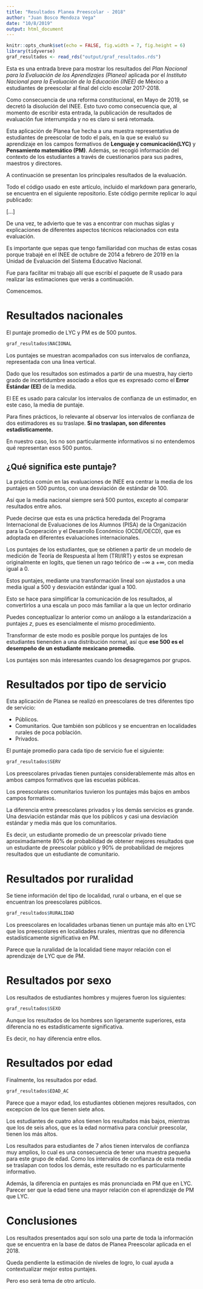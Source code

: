 ```yaml
---
title: "Resultados Planea Preescolar - 2018"
author: "Juan Bosco Mendoza Vega"
date: "10/8/2019"
output: html_document
---
```


```r
knitr::opts_chunk$set(echo = FALSE, fig.width = 7, fig.height = 6)
library(tidyverse)
graf_resultados <- read_rds("output/graf_resultados.rds")

```

Esta es una entrada breve para mostrar los resultados del *Plan Nacional para la Evaluación de los Aprendizajes (Planea)* aplicada por el *Instituto Nacional para la Evaluación de la Educación (INEE)* de México a estudiantes de preescolar al final del ciclo escolar 2017-2018.

Como consecuencia de una reforma constitucional, en Mayo de 2019, se decretó la disolución del INEE. Esto  tuvo como consecuencia que, al momento de escribir esta entrada, la publicación de resultados de evaluación fue interrumpida y no es claro si será retomada.

Esta aplicación de Planea fue hecha a una muestra representativa de estudiantes de preescolar de todo el país, en la que se evaluó su aprendizaje en los campos formativos de **Lenguaje y comunicación(LYC)** y **Pensamiento matemático (PM)**. Además, se recogió información del contexto de los estudiantes a través de cuestionarios para sus padres, maestros y directores.

A continuación se presentan los principales resultados de la evaluación.

Todo el código usado en este artículo, incluido el markdown para generarlo, se encuentra en el siguiente repositorio. Este código permite replicar lo aquí publicado:

[...]

De una vez, te advierto que te vas a encontrar con muchas siglas y explicaciones de diferentes aspectos técnicos relacionados con esta evaluación.

Es importante que sepas que tengo familiaridad con muchas de estas cosas porque trabajé en el INEE de octubre de 2014 a febrero de 2019 en la Unidad de Evaluación del Sistema Educativo Nacional.

Fue para facilitar mi trabajo allí que escribí el paquete de R usado para realizar las estimaciones que verás a continuación.

Comencemos.

# Resultados nacionales
El puntaje promedio de LYC y PM es de 500 puntos.

```r
graf_resultados$NACIONAL
```

Los puntajes se muestran acompañados con sus intervalos de confianza, representada con una linea vertical. 

Dado que los resultados son estimados a partir de una muestra, hay cierto grado de incertidumbre asociado a ellos que es expresado como el **Error Estándar (EE)** de la medida.

El EE es usado para calcular los intervalos de confianza de un estimador, en este caso, la media de puntaje.

Para fines prácticos, lo relevante al observar los intervalos de confianza de dos estimadores es su traslape. **Si no traslapan, son diferentes estadísticamente.**

En nuestro caso, los no son particularmente informativos si no entendemos qué representan esos 500 puntos.

## ¿Qué significa este puntaje?
La práctica común en las evaluaciones de INEE era centrar la media de los puntajes en 500 puntos, con una desviación de estándar de 100. 

Así que la media nacional siempre será 500 puntos, excepto al comparar resultados entre años.

Puede decirse que esta es una práctica heredada del Programa Internacional de Evaluaciones de los Alumnos (PISA) de la Organización para la Cooperación y el Desarrollo Económico (OCDE/OECD), que es adoptada en diferentes evaluaciones internacionales.

Los puntajes de los estudiantes, que se obtienen a partir de un modelo de medición de Teoría de Respuesta al Ítem (TRI/IRT) y estos se expresan originalmente en logits, que tienen un rago teórico de $-\infty$ a $+\infty$, con media igual a 0.

Estos puntajes, mediante una transformación lineal  son ajustados a una media igual a 500 y desviación estándar igual a 100. 

Esto se hace para simplificar la comunicación de los resultados, al convertirlos a una escala un poco más familiar a la que un lector ordinario 

Puedes conceptualizar lo anterior como un análogo a la estandarización a puntajes $z$, pues es esencialmente el mismo procedimiento. 

Transformar de este modo es posible porque los puntajes de los estudiantes tienenden a una distribución normal, así que **ese 500 es el desempeño de un estudiante mexicano promedio**.

Los puntajes son más interesantes cuando los desagregamos por grupos.

# Resultados por tipo de servicio
Esta aplicación de Planea se realizó en preescolares de tres diferentes tipo de servicio:

* Públicos.
* Comunitarios. Que también son públicos y se encuentran en localidades rurales de poca población.
* Privados.

El puntaje promedio para cada tipo de servicio fue el siguiente:

```r
graf_resultados$SERV
```

Los preescolares privadas tienen puntajes considerablemente más altos en ambos campos formativos que las escuelas públicas.

Los preescolares comunitarios tuvieron los puntajes más bajos en ambos campos formativos. 

La diferencia entre preescolares privados y los demás servicios es grande. Una desviación estándar más que los públicos y casi una desviación estándar y media más que los comunitarios.

Es decir, un estudiante promedio de un preescolar privado tiene aproximadamente 80% de probabilidad de obtener mejores resultados que un estudiante de preescolar público y 90% de probabilidad de mejores resultados que un estudiante de comunitario.

# Resultados por ruralidad
Se tiene información del tipo de localidad, rural o urbana, en el que se encuentran los preescolares públicos.

```r
graf_resultados$RURALIDAD
```

Los preescolares en localidades urbanas tienen un puntaje más alto en LYC que los preescolares en localidades rurales, mientras que no diferencia estadísticamente significativa en PM.

Parece que la ruralidad de la localidad tiene mayor relación con el aprendizaje de LYC que de PM.

# Resultados por sexo
Los resultados de estudiantes hombres y mujeres fueron los siguientes:

```r
graf_resultados$SEXO
```

Aunque los resultados de los hombres son ligeramente superiores, esta diferencia no es estadísticamente significativa. 

Es decir, no hay diferencia entre ellos.

# Resultados por edad
Finalmente, los resultados por edad.

```r
graf_resultados$EDAD_AC
```

Parece que a mayor edad, los estudiantes obtienen mejores resultados, con excepcion de los que tienen siete años.

Los estudiantes de cuatro años tienen los resultados más bajos, mientras que los de seis años, que es la edad normativa para concluir preescolar, tienen los más altos. 

Los resultados para estudiantes de 7 años tienen intervalos de confianza muy amplios, lo cual es una consecuencia de tener una muestra pequeña para este grupo de edad. Como los intervalos de confianza de esta media se traslapan con todos los demás, este resultado no es particularmente informativo.

Además, la diferencia en puntajes es más pronunciada en PM que en LYC. Parecer ser  que la edad tiene una mayor relación con el aprendizaje de PM que LYC.


# Conclusiones
Los resultados presentados aquí son solo una parte de toda la información que se encuentra en la base de datos de Planea Preescolar aplicada en el 2018.

Queda pendiente la estimación de niveles de logro, lo cual ayuda a contextualizar mejor estos puntajes.

Pero eso será tema de otro artículo.







